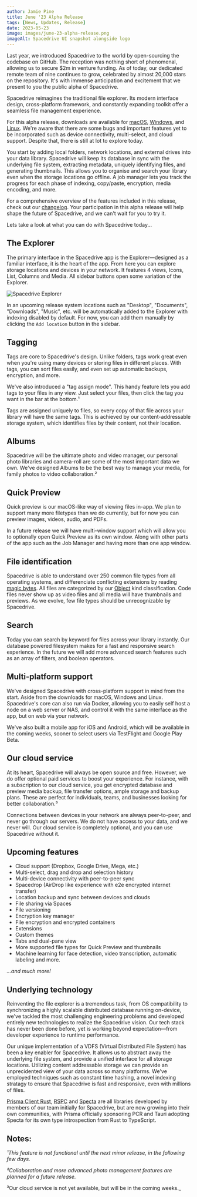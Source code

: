 ```yaml
---
author: Jamie Pine
title: June '23 Alpha Release
tags: [News, Updates, Release]
date: 2023-05-23
image: images/june-23-alpha-release.png
imageAlt: Spacedrive UI snapshot alongside logo
---
```


Last year, we introduced Spacedrive to the world by open-sourcing the codebase on GitHub. The reception was nothing short of phenomenal, allowing us to secure $2m in venture funding. As of today, our dedicated remote team of nine continues to grow, celebrated by almost 20,000 stars on the repository. It's with immense anticipation and excitement that we present to you the public alpha of Spacedrive.

Spacedrive reimagines the traditional file explorer. Its modern interface design, cross-platform framework, and constantly expanding toolkit offer a seamless file management experience.

For this alpha release, downloads are available for [macOS](), [Windows](), and [Linux](). We're aware that there are some bugs and important features yet to be incorporated such as device connectivity, multi-select, and cloud support. Despite that, there is still at lot to explore today.

You start by adding local folders, network locations, and external drives into your data library. Spacedrive will keep its database in sync with the underlying file system, extracting metadata, uniquely identifying files, and generating thumbnails. This allows you to organise and search your library even when the storage locations go offline. A job manager lets you track the progress for each phase of indexing, copy/paste, encryption, media encoding, and more.

For a comprehensive overview of the features included in this release, check out our [changelog](). Your participation in this alpha release will help shape the future of Spacedrive, and we can't wait for you to try it.

Lets take a look at what you can do with Spacedrive today...

## The Explorer

The primary interface in the Spacedrive app is the Explorer—designed as a familiar interface, it is the heart of the app. From here you can explore storage locations and devices in your network. It features 4 views, Icons, List, Columns and Media. All sidebar buttons open some variation of the Explorer.

![Spacedrive Explorer](/images/explorer.png)

In an upcoming release system locations such as "Desktop", "Documents", "Downloads", "Music", etc. will be automatically added to the Explorer with indexing disabled by default. For now, you can add them manually by clicking the `Add location` button in the sidebar.

## Tagging

Tags are core to Spacedrive's design. Unlike folders, tags work great even when you're using many devices or storing files in different places. With tags, you can sort files easily, and even set up automatic backups, encryption, and more.

We've also introduced a "tag assign mode". This handy feature lets you add tags to your files in any view. Just select your files, then click the tag you want in the bar at the bottom.¹

Tags are assigned uniquely to files, so every copy of that file across your library will have the same tags. This is achieved by our content-addressable storage system, which identifies files by their content, not their location.

## Albums

Spacedrive will be the ultimate photo and video manager, our personal photo libraries and camera-roll are some of the most important data we own. We've designed Albums to be the best way to manage your media, for family photos to video collaboration.²

## Quick Preview

Quick preview is our macOS-like way of viewing files in-app. We plan to support many more filetypes than we do currently, but for now you can preview images, videos, audio, and PDFs.

In a future release we will have multi-window support which will allow you to optionally open Quick Preview as its own window. Along with other parts of the app such as the Job Manager and having more than one app window.

## File identification

Spacedrive is able to understand over 250 common file types from all operating systems, and differenciate conflicting extensions by reading [magic bytes](). All files are categorized by our [Object]() kind classification. Code files never show up as video files and all media will have thumbnails and previews. As we evolve, few file types should be unrecognizable by Spacedrive.

## Search

Today you can search by keyword for files across your library instantly. Our database powered filesystem makes for a fast and responsive search experience. In the future we will add more advanced search features such as an array of filters, and boolean operators.

## Multi-platform support

We've designed Spacedrive with cross-platform support in mind from the start. Aside from the downloads for macOS, Windows and Linux. Spacedrive's core can also run via Docker, allowing you to easily self host a node on a web server or NAS, and control it with the same interface as the app, but on web via your network.

We've also built a mobile app for iOS and Android, which will be available in the coming weeks, sooner to select users via TestFlight and Google Play Beta.

## Our cloud service

At its heart, Spacedrive will always be open source and free. However, we do offer optional paid services to boost your experience. For instance, with a subscription to our cloud service, you get encrypted database and preview media backup, file transfer options, ample storage and backup plans. These are perfect for individuals, teams, and businesses looking for better collaboration.³

Connections between devices in your network are always peer-to-peer, and never go through our servers. We do not have access to your data, and we never will. Our cloud service is completely optional, and you can use Spacedrive without it.

## Upcoming features

- Cloud support (Dropbox, Google Drive, Mega, etc.)
- Multi-select, drag and drop and selection history
- Multi-device connectivity with peer-to-peer sync
- Spacedrop (AirDrop like experience with e2e encrypted internet transfer)
- Location backup and sync between devices and clouds
- File sharing via Spaces
- File versioning
- Encryption key manager
- File encryption and encrypted containers
- Extensions
- Custom themes
- Tabs and dual-pane view
- More supported file types for Quick Preview and thumbnails
- Machine learning for face detection, video transcription, automatic labeling and more.

_...and much more!_

## Underlying technology

Reinventing the file explorer is a tremendous task, from OS compatibility to synchronizing a highly scalable distributed database running on-device, we've tackled the most challenging engineering problems and developed entirely new technologies to realize the Spacedrive vision. Our tech stack has never been done before, yet is working beyond expectation—from developer experience to runtime performance.

Our unique implementation of a VDFS (Virtual Distributed File System) has been a key enabler for Spacedrive. It allows us to abstract away the underlying file system, and provide a unified interface for all storage locations. Utilizing content addressable storage we can provide an unprecidented view of your data across so many platforms. We've employed techniques such as constant time hashing, a novel indexing stratagy to ensure that Spacedrive is fast and responsive, even with millions of files.

[Prisma Client Rust](), [RSPC]() and [Specta]() are all libraries developed by members of our team initially for Spacedrive, but are now growing into their own communities, with Prisma officially sponsoring PCR and Tauri adopting Specta for its own type introspection from Rust to TypeScript.

## Notes:

_¹This feature is not functional until the next minor release, in the following few days._

_²Collaboration and more advanced photo management features are planned for a future release._

³Our cloud service is not yet available, but will be in the coming weeks.\_
